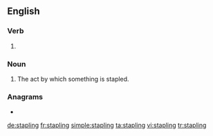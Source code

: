 ==English==

===Verb===
{{head|en|present participle}}

# {{present participle of|staple|lang=en|nocat=1}}

===Noun===
{{en-noun}}

# The act by which something is stapled.

===Anagrams===
* {{l|en|spalting}}

[[de:stapling]]
[[fr:stapling]]
[[simple:stapling]]
[[ta:stapling]]
[[vi:stapling]]
[[tr:stapling]]